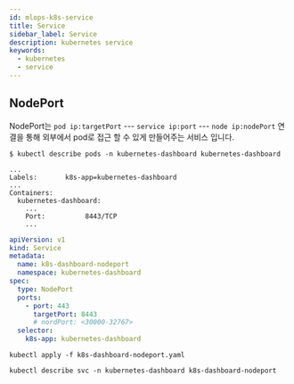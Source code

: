 ```yaml
---
id: mlops-k8s-service
title: Service
sidebar_label: Service
description: kubernetes service
keywords:
  - kubernetes
  - service
---
```


## NodePort

NodePort는 `pod ip:targetPort` --- `service ip:port` --- `node ip:nodePort` 연결을 통해 외부에서 pod로 접근 할 수 있게 만들어주는 서비스 입니다.

```shell {1}
$ kubectl describe pods -n kubernetes-dashboard kubernetes-dashboard

...
Labels:       k8s-app=kubernetes-dashboard
...
Containers:
  kubernetes-dashboard:
    ...
    Port:          8443/TCP
    ...
```

```yaml title="k8s-dashboard-nodeport.yaml" {5,10,13}
apiVersion: v1
kind: Service
metadata:
  name: k8s-dashboard-nodeport
  namespace: kubernetes-dashboard
spec:
  type: NodePort
  ports:
    - port: 443
      targetPort: 8443
      # nordPort: <30000-32767>
  selector:
    k8s-app: kubernetes-dashboard
```

```shell
kubectl apply -f k8s-dashboard-nodeport.yaml
```

```shell
kubectl describe svc -n kubernetes-dashboard k8s-dashboard-nodeport
```
